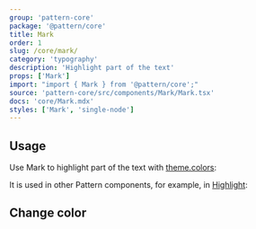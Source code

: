 ```yaml
---
group: 'pattern-core'
package: '@pattern/core'
title: Mark
order: 1
slug: /core/mark/
category: 'typography'
description: 'Highlight part of the text'
props: ['Mark']
import: "import { Mark } from '@pattern/core';"
source: 'pattern-core/src/components/Mark/Mark.tsx'
docs: 'core/Mark.mdx'
styles: ['Mark', 'single-node']
---
```



## Usage

Use Mark to highlight part of the text with [theme.colors](/theming/extend-theme/#default-colors):

<Demo data={MarkDemos.usage} />

It is used in other Pattern components, for example, in [Highlight](/core/highlight/):

<Demo data={HighlightDemos.multiple} />

## Change color

<Demo data={MarkDemos.configurator} />
